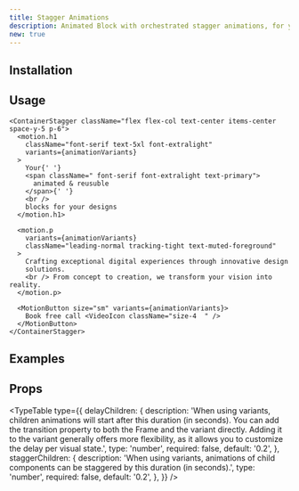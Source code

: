 ```yaml
---
title: Stagger Animations
description: Animated Block with orchestrated stagger animations, for your motion components, the animations are triggered by view.
new: true
---
```


<ComponentPreview name="container-stagger-demo" />

## Installation

<ComponentInstallation name="container-stagger" />

## Usage

```tsx
<ContainerStagger className="flex flex-col text-center items-center space-y-5 p-6">
  <motion.h1
    className="font-serif text-5xl font-extralight"
    variants={animationVariants}
  >
    Your{' '}
    <span className=" font-serif font-extralight text-primary">
      animated & reusuble
    </span>{' '}
    <br />
    blocks for your designs
  </motion.h1>

  <motion.p
    variants={animationVariants}
    className="leading-normal tracking-tight text-muted-foreground"
  >
    Crafting exceptional digital experiences through innovative design
    solutions.
    <br /> From concept to creation, we transform your vision into reality.
  </motion.p>

  <MotionButton size="sm" variants={animationVariants}>
    Book free call <VideoIcon className="size-4  " />
  </MotionButton>
</ContainerStagger>
```

## Examples

<ComponentPreview name="container-stagger-2-demo" />

## Props

<TypeTable
  type={{
    delayChildren: {
      description:
        'When using variants, children animations will start after this duration (in seconds). You can add the transition property to both the Frame and the variant directly. Adding it to the variant generally offers more flexibility, as it allows you to customize the delay per visual state.',
      type: 'number',
      required: false,
      default: '0.2',
    },
    staggerChildren: {
      description:
        'When using variants, animations of child components can be staggered by this duration (in seconds).',
      type: 'number',
      required: false,
      default: '0.2',
    },
  }}
/>
